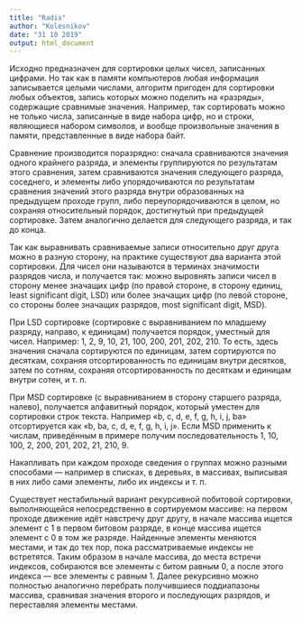 ---
title: "Radix"
author: "Kolesnikov"
date: "31 10 2019"
output: html_document
---

Исходно предназначен для сортировки целых чисел, записанных цифрами. Но так как в памяти компьютеров любая информация записывается целыми числами, алгоритм пригоден для сортировки любых объектов, запись которых можно поделить на «разряды», содержащие сравнимые значения. Например, так сортировать можно не только числа, записанные в виде набора цифр, но и строки, являющиеся набором символов, и вообще произвольные значения в памяти, представленные в виде набора байт.

Сравнение производится поразрядно: сначала сравниваются значения одного крайнего разряда, и элементы группируются по результатам этого сравнения, затем сравниваются значения следующего разряда, соседнего, и элементы либо упорядочиваются по результатам сравнения значений этого разряда внутри образованных на предыдущем проходе групп, либо переупорядочиваются в целом, но сохраняя относительный порядок, достигнутый при предыдущей сортировке. Затем аналогично делается для следующего разряда, и так до конца.

Так как выравнивать сравниваемые записи относительно друг друга можно в разную сторону, на практике существуют два варианта этой сортировки. Для чисел они называются в терминах значимости разрядов числа, и получается так: можно выровнять записи чисел в сторону менее значащих цифр (по правой стороне, в сторону единиц, least significant digit, LSD) или более значащих цифр (по левой стороне, со стороны более значащих разрядов, most significant digit, MSD).

При LSD сортировке (сортировке с выравниванием по младшему разряду, направо, к единицам) получается порядок, уместный для чисел. Например: 1, 2, 9, 10, 21, 100, 200, 201, 202, 210. То есть, здесь значения сначала сортируются по единицам, затем сортируются по десяткам, сохраняя отсортированность по единицам внутри десятков, затем по сотням, сохраняя отсортированность по десяткам и единицам внутри сотен, и т. п.

При MSD сортировке (с выравниванием в сторону старшего разряда, налево), получается алфавитный порядок, который уместен для сортировки строк текста. Например «b, c, d, e, f, g, h, i, j, ba» отсортируется как «b, ba, c, d, e, f, g, h, i, j». Если MSD применить к числам, приведённым в примере получим последовательность 1, 10, 100, 2, 200, 201, 202, 21, 210, 9.

Накапливать при каждом проходе сведения о группах можно разными способами — например в списках, в деревьях, в массивах, выписывая в них либо сами элементы, либо их индексы и т. п.

Существует нестабильный вариант рекурсивной побитовой сортировки, выполняющейся непосредственно в сортируемом массиве: на первом проходе движение идёт навстречу друг другу, в начале массива ищется элемент с 1 в первом битовом разряде, в конце массива ищется элемент с 0 в том же разряде. Найденные элементы меняются местами, и так до тех пор, пока рассматриваемые индексы не встретятся. Таким образом в начале массива, до места встречи индексов, собираются все элементы с битом равным 0, а после этого индекса — все элементы с равным 1. Далее рекурсивно можно полностью аналогично перебрать получившиеся поддиапазоны массива, сравнивая значения второго и последующих разрядов, и переставляя элементы местами.